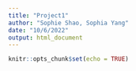 ```yaml
---
title: "Project1"
author: "Sophie Shao, Sophia Yang"
date: "10/6/2022"
output: html_document
---
```


```r
knitr::opts_chunk$set(echo = TRUE)
```

